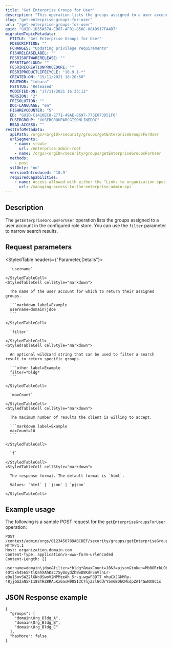 ```yaml
---
title: "Get Enterprise Groups for User"
description: "This operation lists the groups assigned to a user account in the configured role store."
slug: "get-enterprise-groups-for-user"
url: "/get-enterprise-groups-for-user"
guid: "GUID-1D55A574-EB87-4F01-858C-08AD917FA4D7"
migratedTopicMetadata:
  FTITLE: "Get Enterprise Groups for User"
  FDESCRIPTION: ""
  FCHANGES: "Updating privilege requirements"
  FISHRELEASELABEL: ""
  FESRISOFTWARERELEASE: ""
  FESRITAGCLOUD: ""
  FESRIRECREATIONPROCEDURE: ""
  FESRIPRODUCTLIFECYCLE: "10.9.1-*"
  CREATED-ON: "15/11/2021 18:20:50"
  FAUTHOR: "tohara"
  FSTATUS: "Released"
  MODIFIED-ON: "17/11/2021 16:33:12"
  VERSION: "2"
  FRESOLUTION: ""
  DOC-LANGUAGE: "en"
  FISHREVCOUNTER: "5"
  ED: "GUID-C1410EC8-E771-49AE-8697-773E073D51F0"
  FUSERGROUP: "VUSERGROUPARCGISONLINEDOC"
  READ-ACCESS: ""
restInfoMetadata:
  apiPath: /orgs/<orgID>/security/groups/getEnterpriseGroupsForUser
  urlSegments:
    - name: <root>
      url: /enterprise-admin-root
    - name: /orgs/<orgID>/security/groups/getEnterpriseGroupsForUser
  methods:
    - post
  sslOnly: 'no'
  versionIntroduced: '10.9'
  requiredCapabilities:
    - name: Access allowed with either the "Links to organization-specific group" or "Security and infrastructure" privileges
      url: /managing-access-to-the-enterprise-admin-api
---
```


## Description

The `getEnterpriseGroupsForUser` operation lists the groups assigned to a user account in the configured role store. You can use the `filter` parameter to narrow search results.


## Request parameters

<StyledTable headers={"Parameter,Details"}>
  <StyledTableRow>
    <StyledTableCell cellStyle="markdown">

      `username` 

    </StyledTableCell>
    <StyledTableCell cellStyle="markdown">

      The name of the user account for which to return their assigned groups.

      ```markdown label=Example
      username=domain\jdoe
      ```

    </StyledTableCell>
  </StyledTableRow>
  <StyledTableRow>
    <StyledTableCell cellStyle="markdown">

      `filter` 

    </StyledTableCell>
    <StyledTableCell cellStyle="markdown">

      An optional wildcard string that can be used to filter a search result to return specific groups.

      ```other label=Example
      filter=*bldg*
      ```

    </StyledTableCell>
  </StyledTableRow>
  <StyledTableRow>
    <StyledTableCell cellStyle="markdown">

      `maxCount` 

    </StyledTableCell>
    <StyledTableCell cellStyle="markdown">

      The maximum number of results the client is willing to accept.

      ```markdown label=Example
      maxCount=10
      ```

    </StyledTableCell>
  </StyledTableRow>
  <StyledTableRow>
    <StyledTableCell cellStyle="markdown">

      `f` 

    </StyledTableCell>
    <StyledTableCell cellStyle="markdown">

      The response format. The default format is `html`.

      Values: `html` | `json` | `pjson`

    </StyledTableCell>
  </StyledTableRow>
</StyledTable>


## Example usage

The following is a sample POST request for the `getEnterpriseGroupsForUser` operation:

```other
POST /context/admin/orgs/0123456789ABCDEF/security/groups/getEnterpriseGroupsForUser HTTP/1.1
Host: organization.domain.com
Content-Type: application/x-www-form-urlencoded
Content-Length: []

username=domain\jdoe&filter=*bldg*&maxCount=10&f=pjson&token=Mb0ORrkLObNO2Q8FZoUCHHzSMzZi0CbhLHNRYMqqa6URG_ojQJF3rNsJAfRB23MyCrLwSmuaHPUo4AEIrUuoH1-4Ot5xh4565FtlQahXAhK2C7Sy0oydZhBwD8KdFSnVlnLr-e9uI5ovSWZ2lGNn9SwoV2MPMzeAh_5r-q-wgwF8DTT_nhuCXJGkMRy-48jjGS2aN5FI18STHZ8RAuKxGasH90SI3C7njZzlGCUrY5m6BDhCMsdpZA14GwNX8Cis

```

## JSON Response example

```other
{
  "groups": [
    "domain\Org_Bldg_A",
    "domain\Org_Bldg_B",
    "domain\Org_Bldg_C"
  ],
  "hasMore": false
}
```